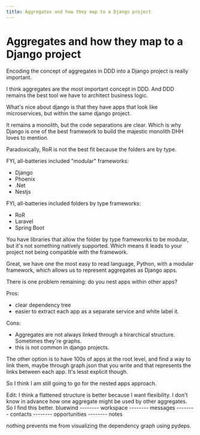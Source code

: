 ```yaml
---
title: Aggregates and how they map to a Django project
---
```


# Aggregates and how they map to a Django project

Encoding the concept of aggregates in DDD into a Django project is really important.

I think aggregates are the most important concept in DDD. And DDD remains the best tool we have to architect business logic.

What's nice about django is that they have apps that look like microservices, but within the same django project.

It remains a monolith, but the code separations are clear. Which is why Django is one of the best framework to build the majestic monolith DHH loves to mention.

Paradoxically, RoR is not the best fit because the folders are by type.

FYI, all-batteries included "modular" frameworks:

- Django
- Phoenix
- .Net
- Nestjs

FYI, all-batteries included folders by type frameworks:

- RoR
- Laravel
- Spring Boot

You have libraries that allow the folder by type frameworks to be modular, but it's not something natively supported. Which means it leads to your project not being compatible with the framework.

Great, we have one the most easy to read language, Python, with a modular framework, which allows us to represent aggregates as Django apps.

There is one problem remaining: do you nest apps within other apps?

Pros:

- clear dependency tree
- easier to extract each app as a separate service and white label it.

Cons:

- Aggregates are not always linked through a hirarchical structure. Sometimes they're graphs.
- this is not common in django projects.

The other option is to have 100s of apps at the root level, and find a way to link them, maybe through graph.json that you write and that represents the links between each app.
It's lesst explicit though.

So I think I am still going to go for the nested apps approach.

Edit: I think a flattened structure is better because I want flexibility. I don't know in advance how one aggregate might be used by other aggregates.
So I find this better.
bluewind
-------- workspace
-------- messages
-------- contacts
-------- opportunities
-------- notes


nothing prevents me from visualizing the dependency graph using pydeps.